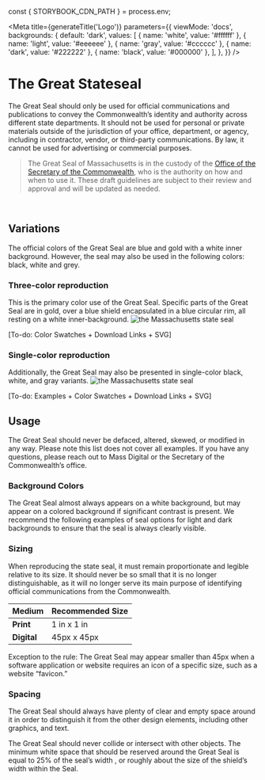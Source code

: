 
const { STORYBOOK_CDN_PATH } = process.env;

<Meta
  title={generateTitle('Logo')}
  parameters={{
    viewMode: 'docs',
    backgrounds: {
        default: 'dark',
        values: [
          { name: 'white', value: '#ffffff' },
          { name: 'light', value: '#eeeeee' },
          { name: 'gray', value: '#cccccc' },
          { name: 'dark', value: '#222222' },
          { name: 'black', value: '#000000' },
        ],
    },
  }}
/>

# The Great Stateseal

The Great Seal should only be used for official communications and publications to convey the Commonwealth’s identity and authority across different state departments.
It should not be used for personal or private materials outside of the jurisdiction of your office, department, or agency, including in contractor, vendor, or third-party communications. By law, it cannot be used for advertising or commercial purposes.

<Canvas>
  <Story story={stories.seal} parameters={{
    backgrounds: {
        default: 'dark',
        values: [
          { name: 'white', value: '#ffffff' },
          { name: 'light', value: '#eeeeee' },
          { name: 'gray', value: '#cccccc' },
          { name: 'dark', value: '#222222' },
          { name: 'black', value: '#000000' },
        ],
    }
  }}/>
</Canvas>

> The Great Seal of Massachusetts is in the custody of the [Office of the Secretary of the Commonwealth](http://www.sec.state.ma.us), who is the authority on how and when to use it. These draft guidelines are subject to their review and approval and will be updated as needed.

<br />

## Variations

The official colors of the Great Seal are blue and gold with a white inner background. However, the seal may also be used in the following colors: black, white and grey.


### Three-color reproduction

This is the primary color use of the Great Seal. Specific parts of the
Great Seal are in gold, over a blue shield encapsulated in a
blue circular rim, all resting on a white inner-background.
<Image
  alt="the Massachusetts state seal"
  src={logo}
  width={150}
  height={150}
/>

[To-do: Color Swatches + Download Links + SVG]

### Single-color reproduction

Additionally, the Great Seal may also be
presented in single-color black, white, and
gray variants.
<Image
  alt="the Massachusetts state seal"
  src={logoColor}
  width={150}
  height={150}
/>

[To-do: Examples + Color Swatches + Download Links + SVG]


## Usage
The Great Seal should never be defaced, altered, skewed, or
modified in any way. Please note this list does not
cover all examples. If you have any
questions, please reach out to Mass Digital
or the Secretary of the Commonwealth’s
office.


### Background Colors
The Great Seal almost always appears on a white background, but
may appear on a colored background if significant contrast is
present. We recommend the following examples of seal options
for light and dark backgrounds to ensure that the seal is always
clearly visible.

### Sizing
When reproducing the state seal, it must
remain proportionate and legible relative
to its size. It should never be so small that
it is no longer distinguishable, as it will no
longer serve its main purpose of
identifying official communications from
the Commonwealth.

| Medium  | Recommended Size |
|---|---|
|**Print**   | 1 in x 1 in  |
|**Digital**  | 45px x 45px  |

Exception to the rule: The Great Seal may appear smaller than 45px
when a software application or website requires an icon of a specific
size, such as a website “favicon.”


### Spacing
The Great Seal should always have plenty
of clear and empty space around it in
order to distinguish it from the other
design elements, including other graphics,
and text.

The Great Seal should never collide or intersect with other objects.
The minimum white space that should be reserved around the
Great Seal is equal to 25% of the seal’s width , or roughly about the
size of the shield’s width within the Seal.
